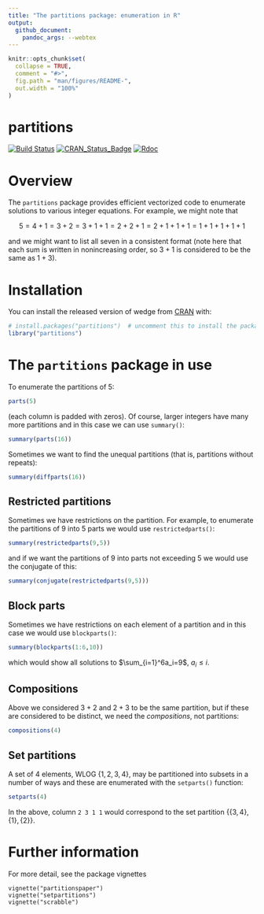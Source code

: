 ```yaml
---
title: "The partitions package: enumeration in R"
output:
  github_document:
    pandoc_args: --webtex
---
```


<!-- README.md is generated from README.Rmd. Please edit that file -->

```r
knitr::opts_chunk$set(
  collapse = TRUE,
  comment = "#>",
  fig.path = "man/figures/README-",
  out.width = "100%"
)
```
# partitions

<!-- badges: start -->
[![Build Status](https://travis-ci.org/RobinHankin/partitions.svg?branch=master)](https://travis-ci.org/RobinHankin/partitions)
[![CRAN_Status_Badge](https://www.r-pkg.org/badges/version/partitions)](https://cran.r-project.org/package=partitions)
[![Rdoc](http://www.rdocumentation.org/badges/version/partitions)](http://www.rdocumentation.org/packages/partitions)

<!-- badges: end -->

# Overview

The ```partitions``` package provides efficient vectorized code to
enumerate solutions to various integer equations.  For example, we
might note that

$$
5 = 4+1 = 3+2 = 3+1+1 = 2+2+1 = 2+1+1+1 = 1+1+1+1+1
$$

and we might want to list all seven in a consistent format (note here
that each sum is written in nonincreasing order, so $3+1$ is
considered to be the same as $1+3$).

# Installation

You can install the released version of wedge from [CRAN](https://CRAN.R-project.org) with:

```r
# install.packages("partitions")  # uncomment this to install the package
library("partitions")
```

# The ```partitions``` package in use

To enumerate the partitions of 5:


```r
parts(5)
```

(each column is padded with zeros).  Of course, larger integers have
many more partitions and in this case we can use ```summary()```:


```r
summary(parts(16))
```

Sometimes we want to find the unequal partitions (that is, partitions
without repeats):

```r
summary(diffparts(16))
```


## Restricted partitions

Sometimes we have restrictions on the partition.  For example, to
enumerate the partitions of 9 into 5 parts we would use
```restrictedparts()```:

```r
summary(restrictedparts(9,5))
```

and if we want the partitions of 9 into parts not exceeding 5 we would
use the conjugate of this:

```r
summary(conjugate(restrictedparts(9,5)))
```


## Block parts

Sometimes we have restrictions on each element of a partition and in
this case we would use ```blockparts()```:

```r
summary(blockparts(1:6,10))
```

which would show all solutions to $\sum_{i=1}^6a_i=9$, $a_i\leq i$.


## Compositions

Above we considered $3+2$ and $2+3$ to be the same partition, but if
these are considered to be distinct, we need the _compositions_, not
partitions:


```r
compositions(4)
```

## Set partitions

A set of 4 elements, WLOG $\{1,2,3,4\}$, may be partitioned into
subsets in a number of ways and these are enumerated with the
```setparts()``` function:

```r
setparts(4)
```

In the above, column ```2 3 1 1``` would correspond to the set
partition $\{\{3,4\},\{1\},\{2\}\}$.


# Further information
For more detail, see the package vignettes

```
vignette("partitionspaper")
vignette("setpartitions")
vignette("scrabble")
``` 
